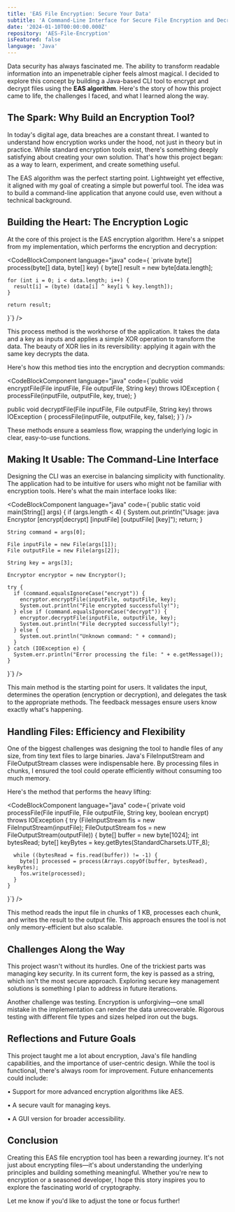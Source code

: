 ```yaml
---
title: 'EAS File Encryption: Secure Your Data'
subtitle: 'A Command-Line Interface for Secure File Encryption and Decryption'
date: '2024-01-10T00:00:00.000Z'
repository: 'AES-File-Encryption'
isFeatured: false
language: 'Java'
---
```


Data security has always fascinated me. The ability to transform readable information into an impenetrable cipher feels almost magical. I decided to explore this concept by building a Java-based CLI tool to encrypt and decrypt files using the **EAS algorithm**. Here's the story of how this project came to life, the challenges I faced, and what I learned along the way.

## **The Spark: Why Build an Encryption Tool?**

In today's digital age, data breaches are a constant threat. I wanted to understand how encryption works under the hood, not just in theory but in practice. While standard encryption tools exist, there's something deeply satisfying about creating your own solution. That's how this project began: as a way to learn, experiment, and create something useful.

The EAS algorithm was the perfect starting point. Lightweight yet effective, it aligned with my goal of creating a simple but powerful tool. The idea was to build a command-line application that anyone could use, even without a technical background.

## **Building the Heart: The Encryption Logic**

At the core of this project is the EAS encryption algorithm. Here's a snippet from my implementation, which performs the encryption and decryption:

<CodeBlockComponent language="java"
  code={
`private byte[] process(byte[] data, byte[] key) {
    byte[] result = new byte[data.length];

    for (int i = 0; i < data.length; i++) {
      result[i] = (byte) (data[i] ^ key[i % key.length]);
    }

    return result;

}`}
/>

This process method is the workhorse of the application. It takes the data and a key as inputs and applies a simple XOR operation to transform the data. The beauty of XOR lies in its reversibility: applying it again with the same key decrypts the data.

Here's how this method ties into the encryption and decryption commands:

<CodeBlockComponent language="java"
code={`public void encryptFile(File inputFile, File outputFile, String key) throws IOException {
    processFile(inputFile, outputFile, key, true);
}

public void decryptFile(File inputFile, File outputFile, String key) throws IOException {
processFile(inputFile, outputFile, key, false);
}`}
/>

These methods ensure a seamless flow, wrapping the underlying logic in clear, easy-to-use functions.

## **Making It Usable: The Command-Line Interface**

Designing the CLI was an exercise in balancing simplicity with functionality. The application had to be intuitive for users who might not be familiar with encryption tools. Here's what the main interface looks like:

<CodeBlockComponent language="java"
code={`public static void main(String[] args) {
    if (args.length < 4) {
      System.out.println("Usage: java Encryptor [encrypt|decrypt] [inputFile] [outputFile] [key]");
      return;
    }

    String command = args[0];

    File inputFile = new File(args[1]);
    File outputFile = new File(args[2]);

    String key = args[3];

    Encryptor encryptor = new Encryptor();

    try {
      if (command.equalsIgnoreCase("encrypt")) {
        encryptor.encryptFile(inputFile, outputFile, key);
        System.out.println("File encrypted successfully!");
      } else if (command.equalsIgnoreCase("decrypt")) {
        encryptor.decryptFile(inputFile, outputFile, key);
        System.out.println("File decrypted successfully!");
      } else {
        System.out.println("Unknown command: " + command);
      }
    } catch (IOException e) {
      System.err.println("Error processing the file: " + e.getMessage());
    }

}`}
/>

This main method is the starting point for users. It validates the input, determines the operation (encryption or decryption), and delegates the task to the appropriate methods. The feedback messages ensure users know exactly what's happening.

## **Handling Files: Efficiency and Flexibility**

One of the biggest challenges was designing the tool to handle files of any size, from tiny text files to large binaries. Java's FileInputStream and FileOutputStream classes were indispensable here. By processing files in chunks, I ensured the tool could operate efficiently without consuming too much memory.

Here's the method that performs the heavy lifting:

<CodeBlockComponent language="java"
code={`private void processFile(File inputFile, File outputFile, String key, boolean encrypt) throws IOException {
    try (FileInputStream fis = new FileInputStream(inputFile);
      FileOutputStream fos = new FileOutputStream(outputFile)) {
      byte[] buffer = new byte[1024];
      int bytesRead;
      byte[] keyBytes = key.getBytes(StandardCharsets.UTF_8);

      while ((bytesRead = fis.read(buffer)) != -1) {
        byte[] processed = process(Arrays.copyOf(buffer, bytesRead), keyBytes);
        fos.write(processed);
      }
    }

}`}
/>

This method reads the input file in chunks of 1 KB, processes each chunk, and writes the result to the output file. This approach ensures the tool is not only memory-efficient but also scalable.

## **Challenges Along the Way**

This project wasn't without its hurdles. One of the trickiest parts was managing key security. In its current form, the key is passed as a string, which isn't the most secure approach. Exploring secure key management solutions is something I plan to address in future iterations.

Another challenge was testing. Encryption is unforgiving—one small mistake in the implementation can render the data unrecoverable. Rigorous testing with different file types and sizes helped iron out the bugs.

## **Reflections and Future Goals**

This project taught me a lot about encryption, Java's file handling capabilities, and the importance of user-centric design. While the tool is functional, there's always room for improvement. Future enhancements could include:

• Support for more advanced encryption algorithms like AES.

• A secure vault for managing keys.

• A GUI version for broader accessibility.

## **Conclusion**

Creating this EAS file encryption tool has been a rewarding journey. It's not just about encrypting files—it's about understanding the underlying principles and building something meaningful. Whether you're new to encryption or a seasoned developer, I hope this story inspires you to explore the fascinating world of cryptography.

Let me know if you'd like to adjust the tone or focus further!
